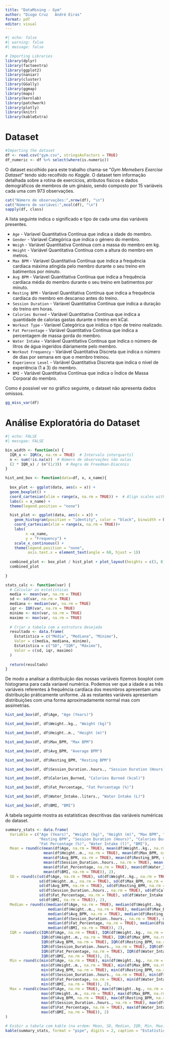 ```yaml
---
title: "DataMining - Gym"
author: "Diogo Cruz   André Eiras"
format: pdf
editor: visual
---
```


```r
#| echo: false
#| warning: false
#| message: false

# Importing Libraries
library(dplyr)
library(factoextra)
library(ggplot2)
library(naniar)
library(cluster)
library(GGally)
library(ggmap)
library(maps)
library(kernlab)
library(patchwork)
library(plotly)
library(knitr)
library(kableExtra)
```

# Dataset

```r
#Importing the dataset
df <- read.csv("gym.csv", stringsAsFactors = TRUE)
df_numeric <- df %>% select(where(is.numeric))
```

O dataset escolhido para este trabalho chama-se "*Gym Memebers Exercise Dataset*" tendo sido recolhido no *Kaggle*. O dataset tem informação detalhada sobre a rotina de exercícios, atributos físicos e dados demográficos de membros de um ginásio, sendo composto por 15 variáveis cada uma com 973 observações.

```r
cat("Número de observações:",nrow(df), "\n")
cat("Número de variávei:",ncol(df), "\n")
sapply(df, class)
```

A lista seguinte indica o significado e tipo de cada uma das variáveis presentes.

-   `Age` - Varíavel Quantitativa Contínua que indica a idade do membro.
-   `Gender` - Varíavel Categórica que indica o género do membro.
-   `Weigh` - Variável Quantitativa Contínua com a massa do membro em kg.
-   `Height` - Variável Quantitativa Contínua com a altura do membro em metros.
-   `Max BPM` - Varíavel Quantitativa Contínua que indica a frequência cardíaca máxima atingida pelo membro durante o seu treino em batimentos por minuto.
-   `Avg BPM` - Varíavel Quantitativa Contínua que indica a frequência cardíaca média do membro durante o seu treino em batimentos por minuto.
-   `Resting BPM` - Varíavel Quantitativa Contínua que indica a frequência cardíaca do membro em descanso antes do treino.
-   `Session Duration` - Varíavel Quantitativa Contínua que indica a duração do treino em horas.
-   `Calories Burned` - Variável Quantitativa Contínua que indica a quantidade de calorias gastas durante o treino em kCal.
-   `Workout Type` - Varíavel Categórica que inidica o tipo de treino realizado.
-   `Fat Percentage` - Variável Quantitativa Contínua que indica a percentagem de massa gorda do membro.
-   `Water Intake` - Variável Quantitativa Contínua que indica o número de litros de água ingeridos diáriamente pelo membro.
-   `Workout Frequency` - Variável Quantitativa Discreta que indica o número de dias por semana em que o membro treinou.
-   `Experience Level` - Variável Quantitativa Discreta que indica o nível de experiência (1 a 3) do membro.
-   `BMI` - Variável Quantitativa Contínua que indica o Índice de Massa Corporal do membro.

Como é possível ver no gráfico seguinte, o dataset não apresenta dados omissos.

```r
gg_miss_var(df)
```

# Análise Exploratória do Dataset

```r
#| echo: FALSE
#| messgae: FALSE

bin_width <- function(x) {
  IQR_x <- IQR(x, na.rm = TRUE)  # Intervalo interquartil
  n <- sum(!is.na(x))  # Número de observações não nulas
  (2 * IQR_x) / (n^(1/3))  # Regra de Freedman-Diaconis
}

hist_and_box <- function(data=df, x, x_name){
  
  box_plot <- ggplot(data, aes(x = x)) +
  geom_boxplot() +
  coord_cartesian(xlim = range(x, na.rm = TRUE)) +  # Align scales with histogram
  labs(x = x_name) +
  theme(legend.position = "none")

  hist_plot <- ggplot(data, aes(x = x)) +
    geom_histogram(position = "identity", color = "black", binwidth = bin_width(x)) +
    coord_cartesian(xlim = range(x, na.rm = TRUE))+
    labs(
         x =x_name,
         y = "Frequency") +
    scale_x_continuous() +
    theme(legend.position = "none",
          axis.text.x = element_text(angle = 60, hjust = 1))
  
  combined_plot <- box_plot / hist_plot + plot_layout(heights = c(3, 8))
  combined_plot
  
}

stats_calc <- function(var) {
  # Calcular as estatísticas
  media <- mean(var, na.rm = TRUE)
  sd <- sd(var, na.rm = TRUE)
  mediana <- median(var, na.rm = TRUE)
  iqr <- IQR(var, na.rm = TRUE)
  minimo <- min(var, na.rm = TRUE)
  maximo <- max(var, na.rm = TRUE)
  
  # Criar a tabela com a estrutura desejada
  resultado <- data.frame(
    Estatística = c("Média", "Mediana", "Mínimo"),
    Valor = c(media, mediana, minimo),
    Estatística = c("SD", "IQR", "Máximo"),
    Valor = c(sd, iqr, maximo)
  )
  
  return(resultado)
}
```

De modo a analisar a distribuição das nossas variáveis fizemos boxplot com histograma para cada variavel numérica. Podemos ver que a idade e as três variáveis referentes à frequência cardíaca dos mesmbros apresentam uma distribuição práticamente uniforme. Já as restantes variáveis apresentam distribuições com uma forma aproximadamente normal mas com assimetrias.

```r
hist_and_box(df, df$Age, "Age (Years)")

hist_and_box(df, df$Weight..kg., "Weight (kg)")

hist_and_box(df, df$Height..m., "Height (m)")

hist_and_box(df, df$Max_BPM, "Max BPM")

hist_and_box(df, df$Avg_BPM, "Average BPM")

hist_and_box(df, df$Resting_BPM, "Resting BPM")

hist_and_box(df, df$Session_Duration..hours., "Session Duration (Hours)")

hist_and_box(df, df$Calories_Burned, "Calories Burned (kcal)")

hist_and_box(df, df$Fat_Percentage, "Fat Percentage (%)")

hist_and_box(df, df$Water_Intake..liters., "Water Intake (L)")

hist_and_box(df, df$BMI, "BMI")

```

A tabela seguinte mostra as estatísticas descritivas das variáveis numéricas do dataset.

```r
summary_stats <- data.frame(
  Variable = c("Age (Years)", "Weight (kg)", "Height (m)", "Max BPM", "Average BPM", 
               "Resting BPM", "Session Duration (Hours)", "Calories Burned (kcal)", 
               "Fat Percentage (%)", "Water Intake (l)", "BMI"),
  Mean = round(c(mean(df$Age, na.rm = TRUE), mean(df$Weight..kg., na.rm = TRUE), 
                 mean(df$Height..m., na.rm = TRUE), mean(df$Max_BPM, na.rm = TRUE), 
                 mean(df$Avg_BPM, na.rm = TRUE), mean(df$Resting_BPM, na.rm = TRUE),
                 mean(df$Session_Duration..hours., na.rm = TRUE), mean(df$Calories_Burned, na.rm = TRUE),
                 mean(df$Fat_Percentage, na.rm = TRUE), mean(df$Water_Intake..liters., na.rm = TRUE),
                 mean(df$BMI, na.rm = TRUE)), 2),
  SD = round(c(sd(df$Age, na.rm = TRUE), sd(df$Weight..kg., na.rm = TRUE),
               sd(df$Height..m., na.rm = TRUE), sd(df$Max_BPM, na.rm = TRUE),
               sd(df$Avg_BPM, na.rm = TRUE), sd(df$Resting_BPM, na.rm = TRUE),
               sd(df$Session_Duration..hours., na.rm = TRUE), sd(df$Calories_Burned, na.rm = TRUE),
               sd(df$Fat_Percentage, na.rm = TRUE), sd(df$Water_Intake..liters., na.rm = TRUE),
               sd(df$BMI, na.rm = TRUE)), 2),
  Median = round(c(median(df$Age, na.rm = TRUE), median(df$Weight..kg., na.rm = TRUE),
                   median(df$Height..m., na.rm = TRUE), median(df$Max_BPM, na.rm = TRUE),
                   median(df$Avg_BPM, na.rm = TRUE), median(df$Resting_BPM, na.rm = TRUE),
                   median(df$Session_Duration..hours., na.rm = TRUE), median(df$Calories_Burned, na.rm = TRUE),
                   median(df$Fat_Percentage, na.rm = TRUE), median(df$Water_Intake..liters., na.rm = TRUE),
                   median(df$BMI, na.rm = TRUE)), 2),
  IQR = round(c(IQR(df$Age, na.rm = TRUE), IQR(df$Weight..kg., na.rm = TRUE),
                IQR(df$Height..m., na.rm = TRUE), IQR(df$Max_BPM, na.rm = TRUE),
                IQR(df$Avg_BPM, na.rm = TRUE), IQR(df$Resting_BPM, na.rm = TRUE),
                IQR(df$Session_Duration..hours., na.rm = TRUE), IQR(df$Calories_Burned, na.rm = TRUE),
                IQR(df$Fat_Percentage, na.rm = TRUE), IQR(df$Water_Intake..liters., na.rm = TRUE),
                IQR(df$BMI, na.rm = TRUE)), 2),
  Min = round(c(min(df$Age, na.rm = TRUE), min(df$Weight..kg., na.rm = TRUE),
                min(df$Height..m., na.rm = TRUE), min(df$Max_BPM, na.rm = TRUE),
                min(df$Avg_BPM, na.rm = TRUE), min(df$Resting_BPM, na.rm = TRUE),
                min(df$Session_Duration..hours., na.rm = TRUE), min(df$Calories_Burned, na.rm = TRUE),
                min(df$Fat_Percentage, na.rm = TRUE), min(df$Water_Intake..liters., na.rm = TRUE),
                min(df$BMI, na.rm = TRUE)), 2),
  Max = round(c(max(df$Age, na.rm = TRUE), max(df$Weight..kg., na.rm = TRUE),
                max(df$Height..m., na.rm = TRUE), max(df$Max_BPM, na.rm = TRUE),
                max(df$Avg_BPM, na.rm = TRUE), max(df$Resting_BPM, na.rm = TRUE),
                max(df$Session_Duration..hours., na.rm = TRUE), max(df$Calories_Burned, na.rm = TRUE),
                max(df$Fat_Percentage, na.rm = TRUE), max(df$Water_Intake..liters., na.rm = TRUE),
                max(df$BMI, na.rm = TRUE)), 2)
)

# Exibir a tabela com kable (na ordem: Mean, SD, Median, IQR, Min, Max)
kable(summary_stats, format = "pipe", digits = 2, caption = "Estatísticas Descritivas das Variáveis")


```
